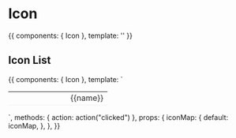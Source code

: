 
<Meta title="Icon" component={Icon} />

# Icon

<Props of={Icon} />

<Preview>
  <Story name="default">
    {{
        components: { Icon },
        template: '<Icon name="thumbs-up" />'
    }}
  </Story>
</Preview>

## Icon List

<Preview>
  <Story name="iconList">
    {{
        components: { Icon },
        template: `<table width="100%" style="color: #2C2C2C;">
            <tr v-for="name in Object.keys(iconMap)" :key="name">
              <td style="font-size: 38px; border-bottom: 1px solid #efefef; width: 80px;">
                <Icon :name="name" />
              </td>
              <td style="border-bottom: 1px solid #efefef;">{{name}}</td>
            </tr>
          </table>`,
        methods: { action: action("clicked") },
        props: {
          iconMap: {
            default: iconMap,
          },
        },
    }}
  </Story>
</Preview>
